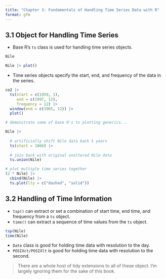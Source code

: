 ```yaml
---
title: "Chapter 3: Fundamentals of Handling Time Series Data with R"
format: gfm
---
```


## 3.1 Object for Handling Time Series

* Base R's `ts` class is used for handling time series objects.

```r
Nile

Nile |> plot()
```

* Time series objects specify the start, end, and frequency of the data in the series. 

```r
co2 |> 
  ts(start = c(1959, 1),
     end = c(1997, 12),
     frequency = 12) |> 
  window(end = c(1965, 12)) |>
  plot()
```

```r
# demonstrate some of base R's ts plotting generics...

Nile |>
  
  # artificially shift Nile data back 5 years
  ts(start = 1866) |> 
  
  # join back with original unaltered Nile data
  ts.union(Nile)

# plot multiple time series together
(2 * Nile) |>
  cbind(Nile) |>
  ts.plot(lty = c("dashed", "solid"))
```

## 3.2 Handling of Time Information

* `tsp()` can extract or set a combination of start time, end time, and frequency from a `ts` object. 
* `time()` can extract a sequence of time values from the `ts` object.

```r
tsp(Nile)
time(Nile)
```

* `Date` class is good for holding time data with resolution to the day.
* `POSIXct/POSIXlt` is good for holding time data with resolution to the second.

>There are a whole host of tidy extensions to all of these object. I'm largely ignoring them for the sake of this book. 


